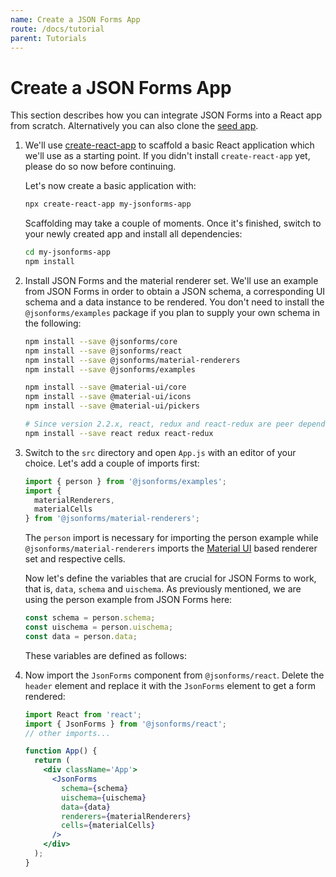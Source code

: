 ```yaml
---
name: Create a JSON Forms App
route: /docs/tutorial
parent: Tutorials
---
```



# Create a JSON Forms App

This section describes how you can integrate JSON Forms into a React app from scratch.
Alternatively you can also clone the [seed app](https://github.com/eclipsesource/jsonforms-react-seed).

1. We'll use [create-react-app](https://github.com/facebookincubator/create-react-app) to scaffold a basic React application which we'll use as a starting point.
   If you didn't install `create-react-app` yet, please do so now before continuing.

   Let's now create a basic application with:

   ```bash
   npx create-react-app my-jsonforms-app
   ```

   Scaffolding may take a couple of moments. Once it's finished, switch to your newly created app and
   install all dependencies:

   ```bash
   cd my-jsonforms-app
   npm install
   ```

2. Install JSON Forms and the material renderer set. We'll use an example from JSON Forms in order to obtain
   a JSON schema, a corresponding UI schema and a data instance to be rendered. You don't need to install
   the `@jsonforms/examples` package if you plan to supply your own schema in the following:

   ```bash
   npm install --save @jsonforms/core
   npm install --save @jsonforms/react
   npm install --save @jsonforms/material-renderers
   npm install --save @jsonforms/examples

   npm install --save @material-ui/core
   npm install --save @material-ui/icons
   npm install --save @material-ui/pickers

   # Since version 2.2.x, react, redux and react-redux are peer dependencies
   npm install --save react redux react-redux
   ```

3. Switch to the `src` directory and open `App.js` with an editor of your choice.
   Let's add a couple of imports first:

   ```javascript
   import { person } from '@jsonforms/examples';
   import {
     materialRenderers,
     materialCells
   } from '@jsonforms/material-renderers';
   ```

   The `person` import is necessary for importing the person example
   while `@jsonforms/material-renderers` imports the
   [Material UI](https://material-ui.com) based
   renderer set and respective cells.

   Now let's define the variables that are crucial for JSON Forms to work,
   that is, `data`, `schema` and `uischema`. As previously mentioned, we are
   using the person example from JSON Forms here:

   ```javascript
   const schema = person.schema;
   const uischema = person.uischema;
   const data = person.data;
   ```

   These variables are defined as follows:

   <PersonVars />

4. Now import the `JsonForms` component from `@jsonforms/react`.
   Delete the `header` element and replace it with the `JsonForms` element
   to get a form rendered:

   ```jsx
   import React from 'react';
   import { JsonForms } from '@jsonforms/react';
   // other imports...

   function App() {
     return (
       <div className='App'>
         <JsonForms
           schema={schema}
           uischema={uischema}
           data={data}
           renderers={materialRenderers}
           cells={materialCells}
         />
       </div>
     );
   }
   ```
